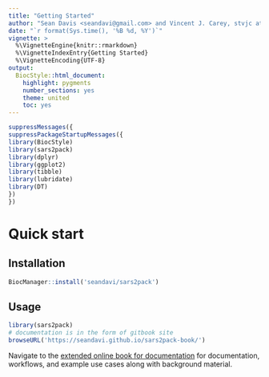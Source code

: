 ```yaml
---
title: "Getting Started"
author: "Sean Davis <seandavi@gmail.com> and Vincent J. Carey, stvjc at channing.harvard.edu"
date: "`r format(Sys.time(), '%B %d, %Y')`"
vignette: >
  %\VignetteEngine{knitr::rmarkdown}
  %\VignetteIndexEntry{Getting Started}
  %\VignetteEncoding{UTF-8}
output:
  BiocStyle::html_document:
    highlight: pygments
    number_sections: yes
    theme: united
    toc: yes
---
```


```r
suppressMessages({
suppressPackageStartupMessages({
library(BiocStyle)
library(sars2pack)
library(dplyr)
library(ggplot2)
library(tibble)
library(lubridate)
library(DT)
})
})
```
# Quick start

## Installation

```r
BiocManager::install('seandavi/sars2pack')
```

## Usage

```r
library(sars2pack)
# documentation is in the form of gitbook site
browseURL('https://seandavi.github.io/sars2pack-book/')
```

Navigate to the [extended online book for
documentation](https://seandavi.github.io/sars2pack-book/) for
documentation, workflows, and example use cases along with background
material.
